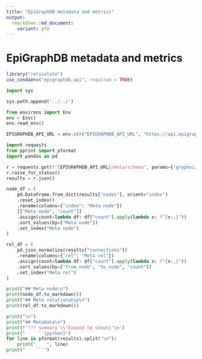 ```yaml
---
title: "EpiGraphDB metadata and metrics"
output:
  rmarkdown::md_document:
    variant: gfm
---
```


# EpiGraphDB metadata and metrics

```r
library("reticulate")
use_condaenv("epigraphdb_api", required = TRUE)
```

```python
import sys

sys.path.append('../../')
```

```python
from environs import Env
env = Env()
env.read_env()

EPIGRAPHDB_API_URL = env.str("EPIGRAPHDB_API_URL", "https://api.epigraphdb.org")
```

```python
import requests
from pprint import pformat
import pandas as pd

r = requests.get(f"{EPIGRAPHDB_API_URL}/meta/schema", params={"graphviz": False, "plot": False})
r.raise_for_status()
results = r.json()

node_df = (
    pd.DataFrame.from_dict(results["nodes"], orient="index")
    .reset_index()
    .rename(columns={"index": "Meta node"})
    [["Meta node", "count"]]
    .assign(count=lambda df: df["count"].apply(lambda x: f"{x:,}"))
    .sort_values(by=["Meta node"])
    .set_index("Meta node")
)

rel_df = (
    pd.json_normalize(results["connections"])
    .rename(columns={"rel": "Meta rel"})
    .assign(count=lambda df: df["count"].apply(lambda x: f"{x:,}"))
    .sort_values(by=["from_node", "to_node", "count"])
    .set_index("Meta rel")
)
```


```python
print("## Meta node\n")
print(node_df.to_markdown())
print("## Meta relationship\n")
print(rel_df.to_markdown())
```


```python
print("\n")
print("## Metadata\n")
print(f'??? summary \\"Expand to show\\"\n')
print("    ```{python}")
for line in pformat(results).split("\n"):
    print("    ", line)
print("    ```")
```
